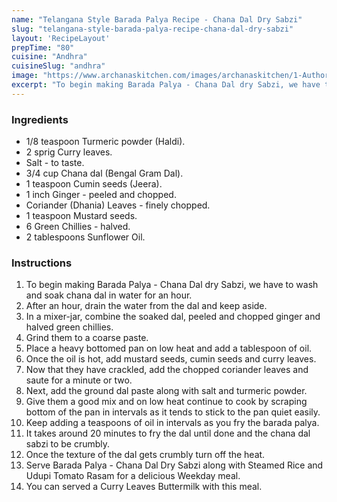 ---
name: "Telangana Style Barada Palya Recipe - Chana Dal Dry Sabzi"
slug: "telangana-style-barada-palya-recipe-chana-dal-dry-sabzi"
layout: 'RecipeLayout'
prepTime: "80"
cuisine: "Andhra"
cuisineSlug: "andhra"
image: "https://www.archanaskitchen.com/images/archanaskitchen/1-Author/swapna_sunil/Baruda.jpg"
excerpt: "To begin making Barada Palya - Chana Dal dry Sabzi, we have to wash and soak chana dal in water for an hour"
---

### Ingredients

- 1/8 teaspoon Turmeric powder (Haldi).
- 2 sprig Curry leaves.
- Salt - to taste.
- 3/4 cup Chana dal (Bengal Gram Dal).
- 1 teaspoon Cumin seeds (Jeera).
- 1 inch Ginger - peeled and chopped.
- Coriander (Dhania) Leaves - finely chopped.
- 1 teaspoon Mustard seeds.
- 6 Green Chillies - halved.
- 2 tablespoons Sunflower Oil.

### Instructions

1. To begin making Barada Palya - Chana Dal dry Sabzi, we have to wash and soak chana dal in water for an hour.
1. After an hour, drain the water from the dal and keep aside.
1. In a mixer-jar, combine the soaked dal, peeled and chopped ginger and halved green chillies.
1. Grind them to a coarse paste.
1. Place a heavy bottomed pan on low heat and add a tablespoon of oil.
1. Once the oil is hot, add mustard seeds, cumin seeds and curry leaves.
1. Now that they have crackled, add the chopped coriander leaves and saute for a minute or two.
1. Next, add the ground dal paste along with salt and turmeric powder.
1. Give them a good mix and on low heat continue to cook by scraping bottom of the pan in intervals as it tends to stick to the pan quiet easily.
1. Keep adding a teaspoons of oil in intervals as you fry the barada palya.
1. It takes around 20 minutes to fry the dal until done and the chana dal sabzi to be crumbly.
1. Once the texture of the dal gets crumbly turn off the heat.
1. Serve Barada Palya - Chana Dal Dry Sabzi along with Steamed Rice and Udupi Tomato Rasam for a delicious Weekday meal.
1. You can served a Curry Leaves Buttermilk with this meal.

